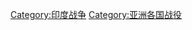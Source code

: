 {{Catnav|頁面分類|历史|各國歷史|印度历史|印度战争}}
{{Catnav|頁面分類|人类社会|战争|战役|各国战役}}
{{Catnav|頁面分類|人类社会|战争|各国战争|印度战争}}
{{Catnav|頁面分類|人类社会|战争|各国战争|各国战役}}

[[Category:印度战争|Category:印度战争]]
[[Category:亚洲各国战役|Category:亚洲各国战役]]